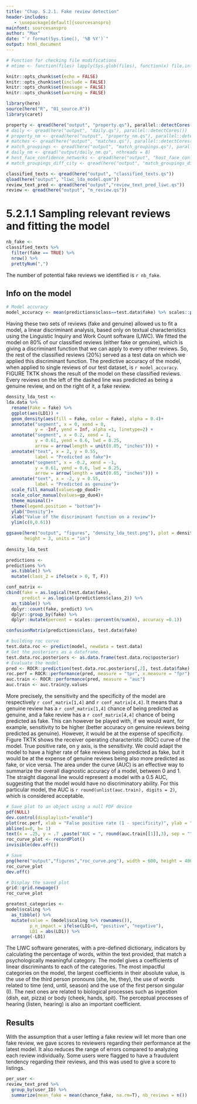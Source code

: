 ```yaml
---
title: "Chap. 5.2.1. Fake review detection"
header-includes:
   - \usepackage[default]{sourcesanspro}
mainfont: sourcesanspro
author: "Max"
date: "`r format(Sys.time(), '%B %Y')`"
output: html_document
---
```


```r

# Function for checking file modifications
# mtime <- function(files) lapply(Sys.glob(files), function(x) file.info(x)$mtime)

knitr::opts_chunk$set(echo = FALSE)
knitr::opts_chunk$set(include = FALSE)
knitr::opts_chunk$set(message = FALSE)
knitr::opts_chunk$set(warning = FALSE)

library(here)
source(here("R", "01_source.R"))
library(caret)

property <- qread(here("output", "property.qs"), parallel::detectCores())
# daily <- qread(here("output", "daily.qs"), parallel::detectCores())
# property_nm <- qread(here("output", "property_nm.qs"), parallel::detectCores())
# matches <- qread(here("output", "matches.qs"), parallel::detectCores())
# match_groupings <- qread(here("output", "match_groupings.qs"), parallel::detectCores())
# daily_nm <- qread("output/daily_nm.qs", nthreads = 8)
# host_face_confidence_networks <- qread(here("output", "host_face_confidence_networks.qs"))
# match_groupings_diff_city <- qread(here("output", "match_groupings_diff_city.qs"), parallel::detectCores())

classified_texts <- qread(here("output", "classified_texts.qs"))
qload(here("output", "liwc_lda_model.qsm"))
review_text_pred <- qread(here("output","review_text_pred_liwc.qs"))
review <- qread(here("output", "m_review.qs"))

```
# 5.2.1.1 Sampling relevant reviews and fitting the model

```r

nb_fake <- 
classified_texts %>% 
  filter(fake == TRUE) %>% 
  nrow() %>% 
  prettyNum(",")

```

The number of potential fake reviews we identified is `r nb_fake`. 

## Info on the model

```r
# Model accuracy
model_accuracy <- mean(predictions$class==test.data$fake) %>% scales::percent(accuracy = 0.01)

```

Having these two sets of reviews (fake and genuine) allowed us to fit a model, a linear discriminant analysis, based only on textual characteristics using the Linguistic Inquiry and Work Count software (LIWC). We fitted the model on 80% of our classified reviews (either fake or genuine), which is giving a discriminant function that we can apply to every other reviews. So, the rest of the classified reviews (20%) served as a test data on which we applied this discriminant function. The predictive accuracy of the model, when applied to single reviews of our test dataset, is `r model_accuracy`. FIGURE TKTK shows the result of the model on these classified reviews. Every reviews on the left of the dashed line was predicted as being a genuine review, and on the right of it, a fake review.  

```r

density_lda_test <- 
lda.data %>% 
  rename(Fake = fake) %>% 
  ggplot(aes(LD1)) +
  geom_density(aes(fill = Fake, color = Fake), alpha = 0.4)+
  annotate("segment", x = 0, xend = 0,
           y = -Inf, yend = Inf, alpha =1, linetype=2) +
  annotate("segment", x = 0.2, xend = 1,
           y = 0.61, yend = 0.6, lwd = 0.25,
           arrow = arrow(length = unit(0.05, "inches"))) +
  annotate("text", x = 2, y = 0.55,
           label = "Predicted as fake")+
  annotate("segment", x = -0.2, xend = -1,
           y = 0.61, yend = 0.6, lwd = 0.25,
           arrow = arrow(length = unit(0.05, "inches"))) +
  annotate("text", x = -2, y = 0.55,
           label = "Predicted as genuine")+
  scale_fill_manual(values=gp_duo4)+
  scale_color_manual(values=gp_duo4)+
  theme_minimal()+
  theme(legend.position = "bottom")+
  ylab("Density")+
  xlab("Value of the discriminant function on a review")+
  ylim(c(0,0.61))

ggsave(here("output", "figures", "density_lda_test.png"), plot = density_lda_test, width = 7, 
       height = 3, units = "in")
  
density_lda_test

```

```r


predictions <- 
predictions %>% 
  as.tibble() %>% 
  mutate(class_2 = ifelse(x > 0, T, F))

conf_matrix <- 
cbind(fake = as.logical(test.data$fake),
      predict = as.logical(predictions$class_2)) %>%
  as_tibble() %>%
  dplyr::count(fake, predict) %>%
  dplyr::group_by(fake) %>%
  dplyr::mutate(percent = scales::percent(n/sum(n), accuracy =0.1))

confusionMatrix(predictions$class, test.data$fake)

# building roc curve
test.data.roc <- predict(model, newdata = test.data)
# Get the posteriors as a dataframe.
test.data.roc.posteriors <- as.data.frame(test.data.roc$posterior)
# Evaluate the model
pred <- ROCR::prediction(test.data.roc.posteriors[,2], test.data$fake)
roc.perf = ROCR::performance(pred, measure = "tpr", x.measure = "fpr")
auc.train <- ROCR::performance(pred, measure = "auc")
auc.train <- auc.train@y.values

```

More precisely, the sensitivity and the specificity of the model are respectively `r conf_matrix[1,4]` and `r conf_matrix[4,4]`. It means that a genuine review has a `r conf_matrix[1,4]` chance of being predicted as genuine, and a fake review has a `r conf_matrix[4,4]` chance of being predicted as fake. This can however be played with, if we would want, for example, sensitivity to be higher (better accuracy on genuine reviews being predicted as genuine). However, it would be at the expense of specificity. Figure TKTK shows the receiver operating characteristic (ROC) curve of the model. True positive rate, on y axis, is the sensitivity. We could adapt the model to have a higher rate of fake reviews being predicted as fake, but it would be at the expense of genuine reviews being also more predicted as fake, or vice versa. The area under the curve (AUC) is an effective way to summarize the overall diagnostic accuracy of a model, between 0 and 1. The straight diagonal line would represent a model with a 0.5 AUC, suggesting that the model would have no discriminatory ability. For this particular model, the AUC is `r round(unlist(auc.train), digits = 2)`, which is considered acceptable. 

```r

# Save plot to an object using a null PDF device
pdf(NULL)
dev.control(displaylist="enable")
plot(roc.perf, xlab = "False positive rate (1 - specificity)", ylab = "True positive rate (sensitivity)")
abline(a=0, b= 1)
text(x = .25, y = .7 ,paste("AUC = ", round(auc.train[[1]],3), sep = ""))
roc_curve_plot <- recordPlot()
invisible(dev.off())

# Save
png(here("output","figures","roc_curve.png"), width = 600, height = 400)
roc_curve_plot
dev.off()

# Display the saved plot
grid::grid.newpage()
roc_curve_plot


```

```r

greatest_categories <- 
model$scaling %>%
  as_tibble() %>%
  mutate(value = (model$scaling %>% rownames()),
         p_n_impact = ifelse(LD1>0, "positive", "negative"),
         LD1 = abs(LD1)) %>% 
  arrange(-LD1)


```

The LIWC software generates, with a pre-defined dictionary, indicators by calculating the percentage of words, within the text provided, that match a psychologically meaningful category. The model gives a coefficients of linear discriminants to each of the categories. The most impactful categories on the model, the largest coefficients in their absolute value, is the use of the third person pronouns (she, he, they), the use of words related to time (end, until, season) and the use of the first person singular (I). The next ones are related to biological processes such as ingestion (dish, eat, pizza) or body (cheek, hands, spit). The perceptual processes of hearing (listen, hearing) is also an important coefficient.

## Results

With the assumption that a user letting a fake review will let more than one fake review, we gave scores to reviewers regarding their performance at the latest model. It also reduces the range of errors compared to analyzing each review individually. Some users were flagged to have a fraudulent tendency regarding their reviews, and this was used to give a score to listings. 

```r

per_user <- 
review_text_pred %>% 
  group_by(user_ID) %>% 
  summarize(mean_fake = mean(chance_fake, na.rm=T), nb_reviews = n())

```